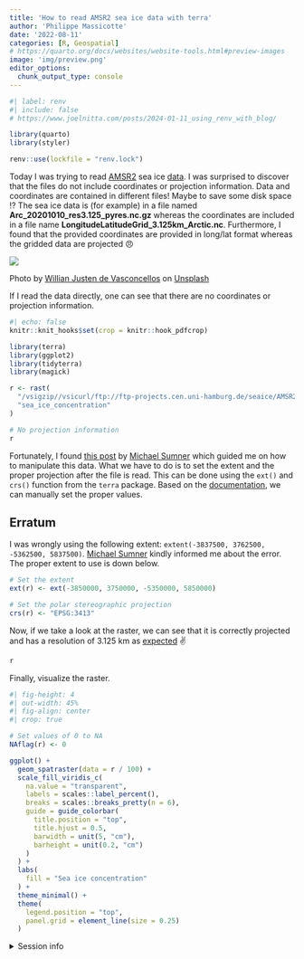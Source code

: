 ```yaml
---
title: 'How to read AMSR2 sea ice data with terra'
author: 'Philippe Massicotte'
date: '2022-08-11'
categories: [R, Geospatial]
# https://quarto.org/docs/websites/website-tools.html#preview-images
image: 'img/preview.png'
editor_options:
  chunk_output_type: console
---
```


```r
#| label: renv
#| include: false
# https://www.joelnitta.com/posts/2024-01-11_using_renv_with_blog/

library(quarto)
library(styler)

renv::use(lockfile = "renv.lock")
```

Today I was trying to read [AMSR2](https://www.ospo.noaa.gov/Products/atmosphere/gpds/about_amsr2.html) sea ice [data](ftp://ftp-projects.cen.uni-hamburg.de/seaice/AMSR2/3.125km). I was surprised to discover that the files do not include coordinates or projection information. Data and coordinates are contained in different files! Maybe to save some disk space ⁉️ The sea ice data is (for example) in a file named **Arc_20201010_res3.125_pyres.nc.gz** whereas the coordinates are included in a file name **LongitudeLatitudeGrid_3.125km_Arctic.nc**. Furthermore, I found that the provided coordinates are provided in long/lat format whereas the gridded data are projected 😠

![](img/preview.png){fig-align="center"}

Photo by <a href="https://unsplash.com/@willianjusten?utm_source=unsplash&utm_medium=referral&utm_content=creditCopyText">Willian Justen de Vasconcellos</a> on <a href="https://unsplash.com/s/photos/arctic?utm_source=unsplash&utm_medium=referral&utm_content=creditCopyText">Unsplash</a>

If I read the data directly, one can see that there are no coordinates or projection information.

```r
#| echo: false
knitr::knit_hooks$set(crop = knitr::hook_pdfcrop)
```

```r
library(terra)
library(ggplot2)
library(tidyterra)
library(magick)

r <- rast(
  "/vsigzip//vsicurl/ftp://ftp-projects.cen.uni-hamburg.de/seaice/AMSR2/3.125km/Arc_20201010_res3.125_pyres.nc.gz",
  "sea_ice_concentration"
)

# No projection information
r
```

Fortunately, I found [this post](https://rstudio-pubs-static.s3.amazonaws.com/271229_1e3acab94bc8470f8e8154bef5cc0a5a.html) by [Michael Sumner](https://twitter.com/mdsumner) which guided me on how to manipulate this data. What we have to do is to set the extent and the proper projection after the file is read. This can be done using the `ext()` and `crs()` function from the `terra` package. Based on the [documentation](https://nsidc.org/data/user-resources/help-center/guide-nsidcs-polar-stereographic-projection), we can manually set the proper values.

::: {.callout-caution}

## Erratum

I was wrongly using the following extent: `extent(-3837500, 3762500, -5362500, 5837500)`. [Michael Sumner](https://twitter.com/mdsumner) kindly informed me about the error. The proper extent to use is down below.
:::

```r
# Set the extent
ext(r) <- ext(-3850000, 3750000, -5350000, 5850000)

# Set the polar stereographic projection
crs(r) <- "EPSG:3413"
```

Now, if we take a look at the raster, we can see that it is correctly projected and has a resolution of 3.125 km as [expected](ftp://ftp-projects.cen.uni-hamburg.de/seaice/AMSR2/README.txt) ✌️

```r
r
```

Finally, visualize the raster.

```r
#| fig-height: 4
#| out-width: 45%
#| fig-align: center
#| crop: true

# Set values of 0 to NA
NAflag(r) <- 0

ggplot() +
  geom_spatraster(data = r / 100) +
  scale_fill_viridis_c(
    na.value = "transparent",
    labels = scales::label_percent(),
    breaks = scales::breaks_pretty(n = 6),
    guide = guide_colorbar(
      title.position = "top",
      title.hjust = 0.5,
      barwidth = unit(5, "cm"),
      barheight = unit(0.2, "cm")
    )
  ) +
  labs(
    fill = "Sea ice concentration"
  ) +
  theme_minimal() +
  theme(
    legend.position = "top",
    panel.grid = element_line(size = 0.25)
  )
```

<details>

<summary>Session info</summary>

```r
## Reproducibility info
options(width = 120)
devtools::session_info(info = "packages", )
```

</details>

